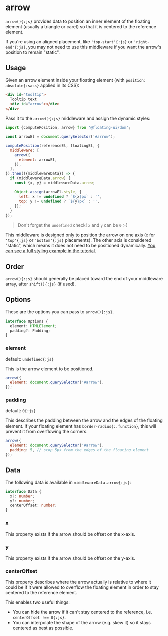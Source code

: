 # arrow

`arrow(){:js}` provides data to position an inner element of the
floating element (usually a triangle or caret) so that it is
centered to the reference element.

If you're using an aligned placement, like `'top-start'{:js}` or
`'right-end'{:js}`, you may not need to use this middleware if
you want the arrow's position to remain "static".

## Usage

Given an arrow element inside your floating element (with
`position: absolute{:sass}` applied in its CSS):

```html
<div id="tooltip">
  Tooltip text
  <div id="arrow"></div>
</div>
```

Pass it to the `arrow(){:js}` middleware and assign the dynamic
styles:

```js
import {computePosition, arrow} from '@floating-ui/dom';

const arrowEl = document.querySelector('#arrow');

computePosition(referenceEl, floatingEl, {
  middleware: [
    arrow({
      element: arrowEl,
    }),
  ],
}).then(({middlewareData}) => {
  if (middlewareData.arrow) {
    const {x, y} = middlewareData.arrow;

    Object.assign(arrowEl.style, {
      left: x != undefined ? `${x}px` : '',
      top: y != undefined ? `${y}px` : '',
    });
  }
});
```

> Don't forget the `undefined` check! `x` and `y` can be `0` :-)

This middleware is designed only to position the arrow on one
axis (`x` for `'top'{:js}` or `'bottom'{:js}` placements). The
other axis is considered "static", which means it does not need
to be positioned dynamically.
[You can see a full styling example in the tutorial](/docs/tutorial#arrow-middleware).

## Order

`arrow(){:js}` should generally be placed toward the end of your
middleware array, after `shift(){:js}` (if used).

## Options

These are the options you can pass to `arrow(){:js}`.

```ts
interface Options {
  element: HTMLElement;
  padding?: Padding;
}
```

### element

default: `undefined{:js}`

This is the arrow element to be positioned.

```js
arrow({
  element: document.querySelector('#arrow'),
});
```

### padding

default: `0{:js}`

This describes the padding between the arrow and the edges of the
floating element. If your floating element has
`border-radius{:.function}`, this will prevent it from
overflowing the corners.

```js
arrow({
  element: document.querySelector('#arrow'),
  padding: 5, // stop 5px from the edges of the floating element
});
```

## Data

The following data is available in `middlewareData.arrow{:js}`:

```ts
interface Data {
  x?: number;
  y?: number;
  centerOffset: number;
}
```

### x

This property exists if the arrow should be offset on the x-axis.

### y

This property exists if the arrow should be offset on the y-axis.

### centerOffset

This property describes where the arrow actually is relative to
where it could be if it were allowed to overflow the floating
element in order to stay centered to the reference element.

This enables two useful things:

- You can hide the arrow if it can't stay centered to the
  reference, i.e. `centerOffset !== 0{:js}`.
- You can interpolate the shape of the arrow (e.g. skew it) so it
  stays centered as best as possible.
